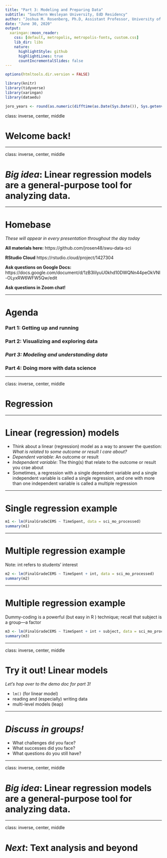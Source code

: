 ```yaml
---
title: "Part 3: Modeling and Preparing Data"
subtitle: "Southern Wesleyan University, EdD Residency"
author: "Joshua M. Rosenberg, Ph.D, Assistant Professor, University of Tennessee, Knoxville"
date: "June 30, 2020"
output:
  xaringan::moon_reader:
    css: [default, metropolis, metropolis-fonts, custom.css]
    lib_dir: libs
    nature:
      highlightStyle: github
      highlightLines: true
      countIncrementalSlides: false
---
```


```r
options(htmltools.dir.version = FALSE)

library(knitr)
library(tidyverse)
library(xaringan)
library(dataedu)

joro_years <- round(as.numeric(difftime(as.Date(Sys.Date()), Sys.getenv("joro_bday"), unit="weeks"))/52.25, 1)
```

class: inverse, center, middle

# Welcome back!

---

class: inverse, center, middle

# *Big idea*: Linear regression models are a general-purpose tool for analyzing data.

---

# Homebase

*These will appear in every presentation throughout the day today*

**All materials here:**
https://github.com/jrosen48/swu-data-sci

**RStudio Cloud**
https://rstudio.cloud/project/1427304

**Ask questions on Google Docs:**
https://docs.google.com/document/d/1zB3IilyuU0khd10DWQNn44peOkVNI-OLyxRW6WFW5Qw/edit

**Ask questions in Zoom chat!**

---

# Agenda

### Part 1: Getting up and running
### Part 2: Visualizing and exploring data
### *Part 3: Modeling and understanding data*
### Part 4: Doing more with data science

---

class: inverse, center, middle

# Regression

---

# Linear (regression) models

- Think about a linear (regression) model as a way to answer the question: *What is related to some outcome or result I care about?*
- *Dependent variable*: An outcome or result
- *Independent variable*: The thing(s) that relate to the outcome or result you crae about
- Sometimes, a regression with a single dependent variable and a single independent variable is called a single regression, and one with more than one independent variable is called a multiple regression

---

# Single regression example

```r
m1 <- lm(FinalGradeCEMS ~ TimeSpent, data = sci_mo_processed)
summary(m1)
```

---

# Multiple regression example

Note: int refers to students' interest

```r
m2 <- lm(FinalGradeCEMS ~ TimeSpent + int, data = sci_mo_processed)
summary(m2)
```

---

# Multiple regression example

Dummy-coding is a powerful (but easy in R ) technique; recall
that subject is a group---a factor

```r
m3 <- lm(FinalGradeCEMS ~ TimeSpent + int + subject, data = sci_mo_processed)
summary(m3)
```

---

class: inverse, center, middle

# Try it out! Linear models

*Let's hop over to the demo doc for part 3!*

- `lm()` (for linear model)
- reading and (especially) writing data
- multi-level models (leap)

---

# *Discuss in groups!*

- What challenges did you face?
- What successes did you face?
- What questions do you still have?

---

class: inverse, center, middle

# *Big idea*: Linear regression models are a general-purpose tool for analyzing data.

---

class: inverse, center, middle

# *Next*: Text analysis and beyond